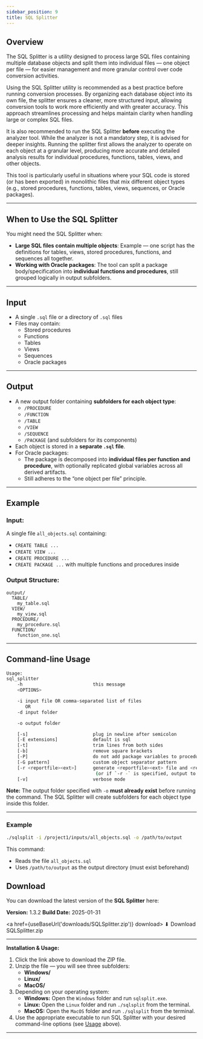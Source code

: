 ```yaml
---
sidebar_position: 9
title: SQL Splitter
---
```


## Overview

The SQL Splitter is a utility designed to process large SQL files containing multiple database objects and split them into individual files — one object per file — for easier management and more granular control over code conversion activities.

Using the SQL Splitter utility is recommended as a best practice before running conversion processes. By organizing each database object into its own file, the splitter ensures a cleaner, more structured input, allowing conversion tools to work more efficiently and with greater accuracy. This approach streamlines processing and helps maintain clarity when handling large or complex SQL files.

It is also recommended to run the SQL Splitter **before** executing the analyzer tool. While the analyzer is not a mandatory step, it is advised for deeper insights. Running the splitter first allows the analyzer to operate on each object at a granular level, producing more accurate and detailed analysis results for individual procedures, functions, tables, views, and other objects.

This tool is particularly useful in situations where your SQL code is stored (or has been exported) in monolithic files that mix different object types (e.g., stored procedures, functions, tables, views, sequences, or Oracle packages).


---

## When to Use the SQL Splitter

You might need the SQL Splitter when:

- **Large SQL files contain multiple objects**:
  Example — one script has the definitions for tables, views, stored procedures, functions, and sequences all together.
- **Working with Oracle packages**:
  The tool can split a package body/specification into **individual functions and procedures**, still grouped logically in output subfolders.

---

## Input

- A single `.sql` file or a directory of `.sql` files
- Files may contain:
  - Stored procedures
  - Functions
  - Tables
  - Views
  - Sequences
  - Oracle packages

---

## Output

- A new output folder containing **subfolders for each object type**:
  - `/PROCEDURE`
  - `/FUNCTION`
  - `/TABLE`
  - `/VIEW`
  - `/SEQUENCE`
  - `/PACKAGE` (and subfolders for its components)
- Each object is stored in a **separate `.sql` file**.
- For Oracle packages:
  - The package is decomposed into **individual files per function and procedure**, with optionally replicated global variables across all derived artifacts.
  - Still adheres to the “one object per file” principle.

---

## Example

### Input:
A single file `all_objects.sql` containing:
- `CREATE TABLE ...`
- `CREATE VIEW ...`
- `CREATE PROCEDURE ...`
- `CREATE PACKAGE ...` with multiple functions and procedures inside

### Output Structure:

```text
output/
  TABLE/
    my_table.sql
  VIEW/
    my_view.sql
  PROCEDURE/
    my_procedure.sql
  FUNCTION/
    function_one.sql

```
---

## Command-line Usage

```bash
Usage:
sql_splitter
    -h                          this message
    <OPTIONS>

    -i input file OR comma-separated list of files
       OR
    -d input folder

    -o output folder

    [-s]                        plug in newline after semicolon
    [-E extensions]             default is sql
    [-t]                        trim lines from both sides
    [-b]                        remove square brackets
    [-P]                        do not add package variables to procedures and functions
    [-G pattern]                custom object separator pattern
    [-r <reportfile><ext>]      generate <reportfile><ext> file and <reportfile>_duplicates<ext> file
                                 (or if `-r -` is specified, output to STDOUT)
    [-v]                        verbose mode
```

**Note:**
The output folder specified with `-o` **must already exist** before running the command. The SQL Splitter will create subfolders for each object type inside this folder.

---

### Example

```bash
./sqlsplit -i /project1/inputs/all_objects.sql -o /path/to/output
```

This command:
- Reads the file `all_objects.sql`
- Uses `/path/to/output` as the output directory (must exist beforehand)

## Download

You can download the latest version of the **SQL Splitter** here:

**Version:** 1.3.2
**Build Date:** 2025-01-31

<a href={useBaseUrl('downloads/SQLSplitter.zip')} download>
  ⬇ Download SQLSplitter.zip
</a>

---

**Installation & Usage:**
1. Click the link above to download the ZIP file.
2. Unzip the file — you will see three subfolders:
   - **Windows/**
   - **Linux/**
   - **MacOS/**
3. Depending on your operating system:
   - **Windows:** Open the `Windows` folder and run `sqlsplit.exe`.
   - **Linux:** Open the `Linux` folder and run `./sqlsplit` from the terminal.
   - **MacOS:** Open the `MacOS` folder and run `./sqlsplit` from the terminal.
4. Use the appropriate executable to run SQL Splitter with your desired command-line options (see [Usage](#command-line-usage) above).

---
